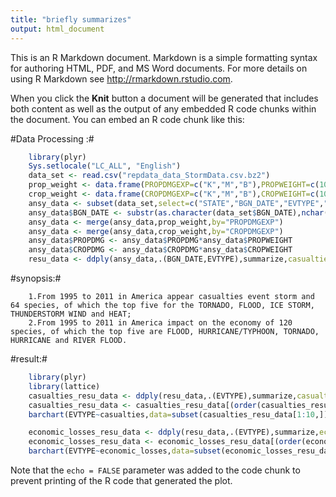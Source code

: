 ```yaml
---
title: "briefly summarizes"
output: html_document
---
```


This is an R Markdown document. Markdown is a simple formatting syntax for authoring HTML, PDF, and MS Word documents. For more details on using R Markdown see <http://rmarkdown.rstudio.com>.

When you click the **Knit** button a document will be generated that includes both content as well as the output of any embedded R code chunks within the document. You can embed an R code chunk like this:

#Data Processing :# 

```r
    library(plyr)
    Sys.setlocale("LC_ALL", "English")
    data_set <- read.csv("repdata_data_StormData.csv.bz2")
    prop_weight <- data.frame(PROPDMGEXP=c("K","M","B"),PROPWEIGHT=c(1000,1000000,1000000000))
    crop_weight <- data.frame(CROPDMGEXP=c("K","M","B"),CROPWEIGHT=c(1000,1000000,1000000000))
    ansy_data <- subset(data_set,select=c("STATE","BGN_DATE","EVTYPE","FATALITIES","INJURIES","PROPDMG","PROPDMGEXP","CROPDMG","CROPDMGEXP"))
    ansy_data$BGN_DATE <- substr(as.character(data_set$BGN_DATE),nchar(as.character(data_set$BGN_DATE))-11,nchar(as.character(data_set$BGN_DATE))-8)
    ansy_data <- merge(ansy_data,prop_weight,by="PROPDMGEXP")
    ansy_data <- merge(ansy_data,crop_weight,by="CROPDMGEXP")
    ansy_data$PROPDMG <- ansy_data$PROPDMG*ansy_data$PROPWEIGHT
    ansy_data$CROPDMG <- ansy_data$CROPDMG*ansy_data$CROPWEIGHT
    resu_data <- ddply(ansy_data,.(BGN_DATE,EVTYPE),summarize,casualties=sum(FATALITIES)+sum(INJURIES),economic_losses=sum(PROPDMG)+sum(CROPDMG))
```

#synopsis:#

        1.From 1995 to 2011 in America appear casualties event storm and 64 species, of which the top five for the TORNADO, FLOOD, ICE STORM, THUNDERSTORM WIND and HEAT;
        2.From 1995 to 2011 in America impact on the economy of 120 species, of which the top five are FLOOD, HURRICANE/TYPHOON, TORNADO, HURRICANE and RIVER FLOOD.


#result:#

```r
    library(plyr)
    library(lattice)
    casualties_resu_data <- ddply(resu_data,.(EVTYPE),summarize,casualties=sum(casualties))
    casualties_resu_data <- casualties_resu_data[(order(casualties_resu_data$casualties,decreasing=TRUE)),] 
    barchart(EVTYPE~casualties,data=subset(casualties_resu_data[1:10,]),col="blue",main="Summary of Casualties")

    economic_losses_resu_data <- ddply(resu_data,.(EVTYPE),summarize,economic_losses=sum(economic_losses))
    economic_losses_resu_data <- economic_losses_resu_data[(order(economic_losses_resu_data$economic_losses,decreasing=TRUE)),]
    barchart(EVTYPE~economic_losses,data=subset(economic_losses_resu_data[1:10,]),col="blue",main="Summary of Economic_Losses")

```


Note that the `echo = FALSE` parameter was added to the code chunk to prevent printing of the R code that generated the plot.
